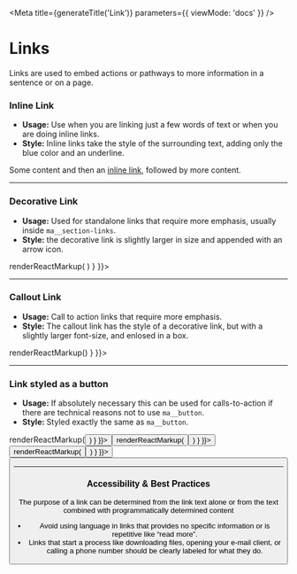 
<Meta
  title={generateTitle('Link')}
  parameters={{
    viewMode: 'docs'
  }}
/>

# Links

Links are used to embed actions or pathways to more information in a sentence or on a page.

### Inline Link

- **Usage:** Use when you are linking just a few words of text or when you are doing inline links.
- **Style:** Inline links take the style of the surrounding text, adding only the blue color and an underline.

<Canvas className="borderless">
  <Story
    name="link">
      <p>Some content and then an <a href="#">inline link</a>, followed by more content.</p>
  </Story>
  <Story story={stories.linkCSS} />
</Canvas>

---

### Decorative Link

- **Usage:** Used for standalone links that require more emphasis, usually inside `ma__section-links`.
- **Style:** the decorative link is slightly larger in size and appended with an arrow icon.

<Canvas>
  <Story
    name="link-decorative"
    parameters={{ docs: { transformSource: () => renderReactMarkup(
    <DecorativeLink text="Decorative Link"/>) } }}>
    <DecorativeLink text="Decorative Link"/>
  </Story>
  <Story story={stories.linkDecorativeCSS} />
</Canvas>

---

### Callout Link

- **Usage:** Call to action links that require more emphasis.
- **Style:** The callout link has the style of a decorative link, but with a slightly larger font-size, and enlosed in a box.

<Canvas>
  <Story
    name="link-callout"
    parameters={{ docs: { transformSource: () => renderReactMarkup(<CalloutLink text="Callout Link"/>) } }}>
      <CalloutLink text="Callout Link"/>
  </Story>
  <Story story={stories.linkCalloutCSS} />
</Canvas>

---

### Link styled as a button

- **Usage:** If absolutely necessary this can be used for calls-to-action if there are technical reasons not to use `ma__button`.
- **Style:** Styled exactly the same as `ma__button`.

<Canvas>
  <Story
    name="link-button-primary"
    parameters={{ docs: { transformSource: () => renderReactMarkup(<Button href="#" text="Link as a button" usage="primary" />) } }}>
    	<Button href="#" text="Link as a button" usage="primary" />
  </Story>
  <Story
    name="link-button-secondary"
    parameters={{ docs: { transformSource: () => renderReactMarkup(<Button href="#" text="Link as a button" usage="secondary" />) } }}>
    	<Button href="#" text="Link as a button" usage="secondary" />
  </Story>
  <Story
    name="link-button-tertiary"
    parameters={{ docs: { transformSource: () => renderReactMarkup(<Button href="#" text="Link as a button" usage="tertiary" />) } }}>
    	<Button href="#" text="Link as a button" usage="tertiary" />
  </Story>
  <Story story={stories.linkButtonCSS} />
</Canvas>

---

### Accessibility & Best Practices

The purpose of a link can be determined from the link text alone or from the text combined with programmatically determined content

- Avoid using language in links that provides no specific information or is repetitive like “read more”.
- Links that start a process like downloading files, opening your e-mail client, or calling a phone number should be clearly labeled for what they do.
